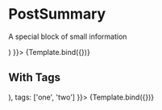 

<Meta title="Components/PostSummary" component={PostSummary} />

# PostSummary

A special block of small information

<Canvas>
  <Story name="basic" args={{
    title: 'A Title',
    summary: (<LoremIpsum p={1} />)
  }}>
    {Template.bind({})}
  </Story>
</Canvas>

<ArgsTable of={PostSummary} />

## With Tags

<Canvas>
  <Story name="tags" args={{
    title: 'A Title',
    summary: (<LoremIpsum p={1} />),
    tags: ['one', 'two']
  }}>
    {Template.bind({})}
  </Story>
</Canvas>
